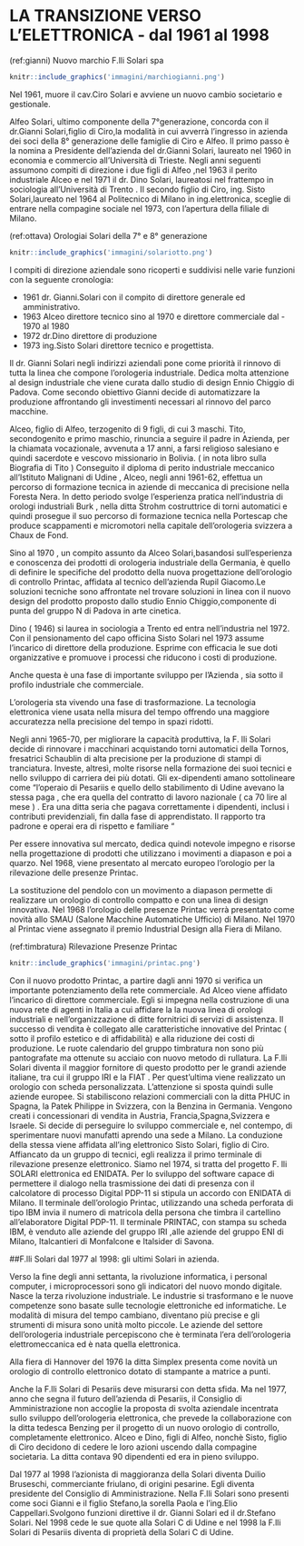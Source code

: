 # LA TRANSIZIONE VERSO L'ELETTRONICA - dal 1961 al 1998



(ref:gianni) Nuovo marchio F.lli Solari spa

```r
knitr::include_graphics('immagini/marchiogianni.png')
```




Nel 1961, muore il cav.Ciro Solari e avviene un nuovo cambio societario e gestionale. 

Alfeo Solari, ultimo componente della 7°generazione, concorda con il dr.Gianni Solari,figlio di Ciro,la modalità in cui avverrà l'ingresso in azienda dei soci della 8° generazione delle famiglie di Ciro e Alfeo.
Il primo passo è la nomina a Presidente dell'azienda del dr.Gianni Solari, laureato nel 1960 in economia e commercio all'Università di Trieste.
Negli anni seguenti assumono compiti di direzione i due figli di Alfeo ,nel 1963 il perito industriale Alceo e nel 1971 il dr. Dino Solari, laureatosi nel frattempo in sociologia all'Università di Trento .
Il secondo figlio di Ciro, ing. Sisto Solari,laureato nel 1964 al Politecnico di Milano in ing.elettronica, sceglie di entrare nella compagine sociale nel 1973, con l'apertura della filiale di Milano.









(ref:ottava) Orologiai Solari della 7° e 8° generazione

```r
knitr::include_graphics('immagini/solariotto.png')
```







I compiti di direzione aziendale sono ricoperti e suddivisi nelle varie funzioni con la seguente cronologia:

- 1961 dr. Gianni.Solari con il compito di direttore generale ed           amministrativo.
- 1963 Alceo direttore tecnico sino al 1970 e direttore commerciale dal -   1970 al 1980
- 1972 dr.Dino direttore di produzione
- 1973 ing.Sisto Solari direttore tecnico e progettista.



Il dr. Gianni Solari negli indirizzi aziendali  pone come priorità il rinnovo  di tutta la linea che compone l'orologeria industriale. 
Dedica molta attenzione al design industriale che viene curata dallo studio di design Ennio Chiggio di Padova.
Come secondo obiettivo Gianni decide di automatizzare la produzione affrontando gli investimenti necessari al rinnovo del parco macchine.

Alceo, figlio di Alfeo, terzogenito di 9 figli, di cui 3 maschi. 
Tito, secondogenito e primo maschio,  rinuncia a seguire il padre in Azienda, per la chiamata vocazionale, avvenuta a 17 anni, a farsi religioso salesiano e quindi sacerdote e vescovo missionario in Bolivia. ( in nota  libro sulla Biografia di Tito )
Conseguito il diploma di perito industriale meccanico all’Istituto Malignani di  Udine , Alceo,  negli anni 1961-62, effettua un percorso di formazione tecnica in aziende di meccanica di precisione nella Foresta Nera. 
In detto periodo svolge l'esperienza pratica nell’industria di orologi industriali Burk , nella ditta Strohm costruttrice di torni automatici  e quindi prosegue il suo percorso di formazione tecnica nella Portescap che produce scappamenti e micromotori nella capitale dell’orologeria svizzera a Chaux de Fond.

Sino al 1970 , un compito assunto da Alceo Solari,basandosi sull'esperienza e conoscenza dei prodotti di orologeria industriale della Germania, è quello di definire le specifiche del prodotto della nuova progettazione dell'orologio di controllo Printac, affidata al tecnico dell'azienda Rupil Giacomo.Le soluzioni tecniche sono affrontate nel trovare soluzioni in linea con il nuovo design del prodotto proposto dallo studio Ennio Chiggio,componente di punta del gruppo N di Padova in arte cinetica.

Dino ( 1946) si laurea in sociologia a Trento ed entra nell’industria nel 1972. Con il pensionamento del capo officina Sisto Solari nel 1973 assume l'incarico di direttore della produzione. Esprime con efficacia le sue doti organizzative e promuove i processi che riducono i costi di produzione.

Anche questa è una fase di importante sviluppo per l’Azienda , sia sotto il profilo industriale che commerciale. 

L’orologeria sta vivendo una fase di trasformazione. La tecnologia elettronica viene usata nella misura del tempo offrendo una maggiore accuratezza nella precisione del tempo in spazi ridotti.

Negli anni 1965-70, per migliorare la capacità produttiva, la F. lli Solari decide di rinnovare i macchinari acquistando torni automatici della Tornos, fresatrici Schaublin di alta precisione per la produzione di stampi di tranciatura. Investe, altresì,  molte risorse nella formazione dei suoi tecnici e nello sviluppo di carriera dei più dotati.
Gli ex-dipendenti amano sottolineare come  “l’operaio di Pesariis e quello dello stabilimento di Udine avevano la stessa paga , che era quella del contratto di lavoro nazionale ( ca 70 lire al mese ) .  Era una ditta seria che pagava correttamente i dipendenti, inclusi i contributi previdenziali, fin dalla fase di apprendistato. Il rapporto tra padrone  e operai era di rispetto e familiare “

Per essere innovativa sul mercato,  dedica quindi notevole impegno e risorse nella progettazione di prodotti che utilizzano i movimenti a diapason e poi a quarzo.
Nel 1968, viene presentato al mercato europeo l’orologio per la rilevazione delle presenze Printac.

La sostituzione del pendolo con un movimento a diapason permette di realizzare un orologio di controllo compatto e con una linea di design innovativa. Nel 1968 l’orologio delle presenze Printac verrà presentato come novità allo SMAU  (Salone Macchine Automatiche Ufficio) di Milano. Nel 1970 al Printac  viene assegnato il premio Industrial Design  alla Fiera di Milano. 









(ref:timbratura)  Rilevazione Presenze Printac

```r
knitr::include_graphics('immagini/printac.png')
```









Con il nuovo prodotto Printac, a partire dagli anni 1970 si verifica un importante potenziamento della rete commerciale. Ad Alceo viene affidato l’incarico di direttore commerciale.
Egli si impegna nella costruzione di una nuova rete di agenti in Italia a cui affidare la la nuova linea di orologi industriali e nell’organizzazione di ditte fornitrici di servizi di assistenza.
Il successo di vendita è collegato alle caratteristiche innovative del Printac ( sotto il profilo estetico e di affidabilità) e alla riduzione dei costi di produzione. Le ruote calendario del gruppo timbratura non sono più pantografate ma ottenute su acciaio con nuovo metodo di rullatura.
La F.lli Solari diventa il maggior fornitore di questo prodotto per le grandi aziende italiane, tra cui il gruppo IRI e la FIAT . Per quest’ultima viene realizzato un orologio con scheda personalizzata.
L’attenzione si sposta quindi sulle aziende europee. Si stabiliscono relazioni commerciali con la ditta PHUC in Spagna, la Patek Philippe in Svizzera, con la Benzina in Germania.
Vengono creati i concessionari di vendita in Austria, Francia,Spagna,Svizzera e Israele.
Si decide di perseguire lo sviluppo commerciale e, nel contempo, di sperimentare nuovi manufatti aprendo una sede a Milano.
La conduzione della stessa viene affidata all’ing elettronico Sisto Solari, figlio di Ciro.
Affiancato da un gruppo di tecnici, egli realizza il primo terminale di rilevazione presenze elettronico.
Siamo nel 1974, si tratta del progetto F. lli SOLARI elettronica ed ENIDATA. Per lo sviluppo del software capace di permettere il dialogo nella trasmissione dei dati di presenza con il calcolatore di processo Digital PDP-11 si stipula un accordo con ENIDATA di Milano.
Il terminale dell’orologio Printac, utilizzando una scheda perforata di tipo IBM invia il numero di matricola della persona che timbra il cartellino all’elaboratore Digital PDP-11. Il terminale PRINTAC, con stampa su scheda IBM, è venduto alle aziende del gruppo IRI ,alle aziende del gruppo ENI di Milano, Italcantieri di Monfalcone e Italsider di Savona.



##F.lli Solari dal 1977 al 1998: gli ultimi Solari in azienda.

Verso la fine degli anni settanta, la rivoluzione informatica, i personal computer, i microprocessori sono gli indicatori del nuovo mondo digitale. Nasce la terza rivoluzione industriale.
Le industrie si trasformano e le nuove competenze sono basate sulle tecnologie elettroniche ed informatiche.
Le modalità di misura del tempo cambiano, diventano più precise e gli strumenti di misura sono unità molto piccole. 
Le aziende del settore dell’orologeria industriale percepiscono che è terminata l’era dell’orologeria elettromeccanica ed è nata quella elettronica.

Alla fiera di Hannover del 1976 la ditta Simplex presenta come novità un orologio di controllo elettronico dotato di stampante a matrice a punti.

Anche la F.lli Solari di Pesariis deve misurarsi con detta sfida.
Ma nel  1977, anno che segna  il futuro dell’azienda di Pesariis, il Consiglio di Amministrazione non accoglie la proposta di svolta aziendale incentrata sullo sviluppo dell’orologeria elettronica, che prevede la collaborazione con la ditta tedesca Benzing per il progetto di un  nuovo orologio di controllo, completamente elettronico.
Alceo e Dino, figli di Alfeo, nonchè  Sisto, figlio di Ciro decidono di cedere le loro azioni uscendo dalla compagine societaria.
La ditta contava 90 dipendenti ed era in pieno sviluppo.

Dal 1977 al 1998 l’azionista di maggioranza della Solari diventa Duilio Bruseschi, commerciante friulano, di origini pesarine. Egli diventa presidente del Consiglio di Amministrazione.
Nella F.lli Solari sono presenti come soci Gianni e il figlio Stefano,la sorella Paola e l'ing.Elio Cappellari.Svolgono funzioni direttive il dr. Gianni Solari ed il dr.Stefano Solari.
Nel 1998 cede le sue quote alla Solari C di Udine e nel 1998 la F.lli Solari di Pesariis diventa di proprietà della Solari C di Udine. 







